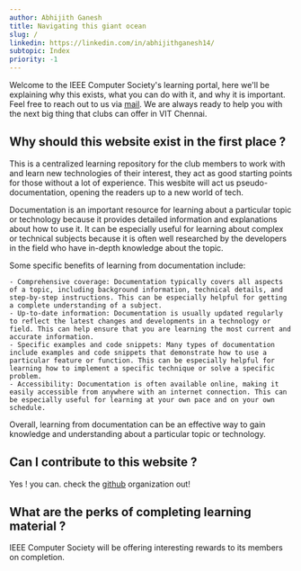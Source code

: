 ```yaml
---
author: Abhijith Ganesh
title: Navigating this giant ocean
slug: /
linkedin: https://linkedin.com/in/abhijithganesh14/
subtopic: Index
priority: -1
---
```


Welcome to the IEEE Computer Society's learning portal, here we'll be explaining why this exists, what you can do with it, and why it is important.
Feel free to reach out to us via <u>[mail](mailto:ieeecomputersociety.vit.ac.in)</u>. We are always ready to help you with the next big thing that clubs can
offer in VIT Chennai.

## Why should this website exist in the first place ?

This is a centralized learning repository for the club members to work with and learn new technologies of their interest, they act as good starting points for those without a lot of experience. This wesbite will act us
pseudo-documentation, opening the readers up to a new world of tech.

Documentation is an important resource for learning about a particular topic or technology because it provides detailed information and explanations about how to use it. It can be especially useful for learning about complex or technical subjects because it is often well researched by the developers in the field who have in-depth knowledge about the topic.

Some specific benefits of learning from documentation include:

    - Comprehensive coverage: Documentation typically covers all aspects of a topic, including background information, technical details, and step-by-step instructions. This can be especially helpful for getting a complete understanding of a subject.
    - Up-to-date information: Documentation is usually updated regularly to reflect the latest changes and developments in a technology or field. This can help ensure that you are learning the most current and accurate information.
    - Specific examples and code snippets: Many types of documentation include examples and code snippets that demonstrate how to use a particular feature or function. This can be especially helpful for learning how to implement a specific technique or solve a specific problem.
    - Accessibility: Documentation is often available online, making it easily accessible from anywhere with an internet connection. This can be especially useful for learning at your own pace and on your own schedule.

Overall, learning from documentation can be an effective way to gain knowledge and understanding about a particular topic or technology.

## Can I contribute to this website ?

Yes ! you can. check the <u>[github](https://github.com/ComputerSocietyVITC/)</u> organization out!

## What are the perks of completing learning material ?

IEEE Computer Society will be offering interesting rewards to its members on completion.
